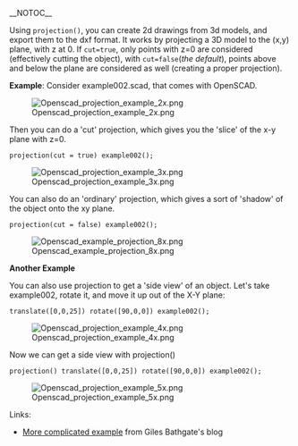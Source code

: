 __NOTOC__

Using <code>projection()</code>, you can create 2d drawings from 3d models, and export them to the dxf format. It works by projecting a 3D model to the (x,y) plane, with z at 0. If <code>cut=true</code>, only points with z=0 are considered (effectively cutting the object), with <code>cut=false</code>(''the default''), points above and below the plane are considered as well (creating a proper projection).

'''Example''': Consider example002.scad, that comes with OpenSCAD. 

[[File:Openscad projection example 2x.png]]

Then you can do a 'cut' projection, which gives you the 'slice' of the x-y plane with z=0. 

 projection(cut = true) example002();

[[File:Openscad projection example 3x.png]]

You can also do an 'ordinary' projection, which gives a sort of 'shadow' of the object onto the xy plane. 

 projection(cut = false) example002();

[[File:Openscad example projection 8x.png]]

'''Another Example'''

You can also use projection to get a 'side view' of an object. Let's take example002, rotate it, and move it up out of the X-Y plane:

 translate([0,0,25]) rotate([90,0,0]) example002();

[[File:Openscad projection example 4x.png]]

Now we can get a side view with projection()

 projection() translate([0,0,25]) rotate([90,0,0]) example002();

[[File:Openscad projection example 5x.png]]

Links: 

*[http://www.gilesbathgate.com/2010/06/extracting-2d-mendel-outlines-using-openscad/ More complicated example] from Giles Bathgate's blog

{{BookCat}}
